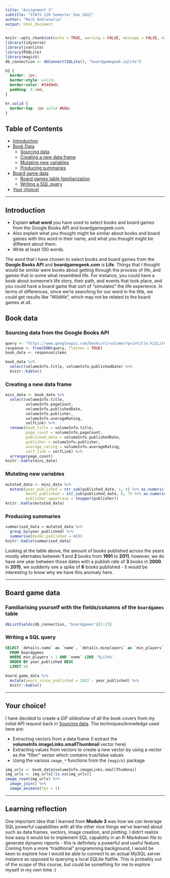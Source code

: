 ```yaml
---
title: "Assignment 3"
subtitle: "STATS 220 Semester One 2022"
author: "Mark Anklesaria"
output: html_document
---
```


```r
knitr::opts_chunk$set(echo = TRUE, warning = FALSE, message = FALSE, error = FALSE)
library(tidyverse)
library(jsonlite)
library(RSQLite)
library(magick)
db_connection <- dbConnect(SQLite(), "boardgamegeek.sqlite")
```

```css
h2 {
  border: 3px;
  border-style: solid;
  border-color: #3449eb;
  padding: 0.5em;
}

hr.solid {
  border-top: 3px solid #bbb;
}
```


## Table of Contents
-   [Introduction](#intro)
-   [Book Data](#book-data)
    - [Sourcing data](#sourcing-data)
    - [Creating a new data frame](#new-dataframe)
    - [Mutating new variables](#new-variable-mutation)
    - [Producing summaries](#summary-production)
-   [Board game data](#board-game-data)
    - [Board games table familiarization](#table-familiarization)
    - [Writing a SQL query](#writing-sql-query)
-   [Your choice!](#your-choice)

<hr class="solid">

## Introduction {#intro}

- Explain **what word** you have used to select books and board games from the Google Books API and boardgamegeek.com. 
- Also explain what you thought might be similar about books and board games with this word in their name, and what you thought might be different about them.
- Write at least 100 words.

The word that I have chosen to select books and board games from the **Google Books API** and **boardgamegeek.com** is **Life**. Things that I thought would be similar were books about getting through the process of life, and games that in some what resembled life. For instance, you could have a book about someone's life story, their path, and events that took place, and you could have a board game that sort of "simulates" the life experience. In terms of differences, since we're searching for our word in the title, we could get results like "Wildlife", which may not be related to the board games at all.

## Book data {#book-data}

### Sourcing data from the Google Books API {#sourcing-data}


```r
query <- "https://www.googleapis.com/books/v1/volumes?q=intitle:%22Life%22&startIndex=1&maxResults=40"
response <- fromJSON(query, flatten = TRUE)
book_data <- response$items

book_data %>%
  select(volumeInfo.title, volumeInfo.publishedDate) %>%
  knitr::kable()
```

### Creating a new data frame {#new-dataframe}

```r
mini_data <- book_data %>%
  select(volumeInfo.title,
         volumeInfo.pageCount,
         volumeInfo.publishedDate,
         volumeInfo.publisher,
         volumeInfo.averageRating,
         selfLink) %>%
  rename(book_title = volumeInfo.title,
         page_count = volumeInfo.pageCount,
         published_date = volumeInfo.publishedDate,
         publisher = volumeInfo.publisher,
         average_rating = volumeInfo.averageRating,
         self_link = selfLink) %>%
  arrange(page_count)
knitr::kable(mini_data)
```

### Mutating new variables {#new-variable-mutation}


```r
mutated_data <- mini_data %>%
  mutate(year_published = str_sub(published_date, 1, 4) %>% as.numeric(),
         month_published = str_sub(published_date, 6, 7) %>% as.numeric(),
         publisher_uppercase = toupper(publisher))
knitr::kable(mutated_data)
```

### Producing summaries {#summary-production}


```r
summarised_data = mutated_data %>%
  group_by(year_published) %>%
  summarise(books_published = n())
knitr::kable(summarised_data)
```

Looking at the table above, the amount of books published across the years mostly alternates between **1** and **2** books from **1991** to **2011**, however, we do have one year between those dates with a publish rate of **3** books in **2000**. In **2015**, we suddenly see a spike of **6** books published - it would be interesting to know why we have this anomaly here. 

<hr class="solid">

## Board game data {#board-game-data}

### Familiarising yourself with the fields/columns of the `boardgames` table {#table-familiarization}


```r
dbListFields(db_connection, "boardgames")[1:25]
```

### Writing a SQL query {#writing-sql-query}


```sql
SELECT `details.name` as `name`, `details.minplayers` as `min_players`, `details.maxplayers` as `max_players`, `details.yearpublished` as `year_published`
  FROM boardgames
  WHERE min_players > 1 AND `name` LIKE '%Life%'
  ORDER BY year_published DESC
  LIMIT 40
```

```r
board_game_data %>%
  mutate(years_since_published = 2022 - year_published) %>%
  knitr::kable()
```

<hr class="solid">

## Your choice! {#your-choice}

I have decided to create a *GIF slideshow* of all the book covers from my initial API request back in [Sourcing data](#sourcing-data). The techniques/knowledge used here are:

- Extracting vectors from a data frame (I extract the **volumeInfo.imageLinks.smallThumbnail** vector here)
- Extracting values from vectors to create a new vector by using a vector as the "filter" vector which contains true/false values
- Using the various `image_*` functions from the `{magick}` package


```r
img_urls <- book_data$volumeInfo.imageLinks.smallThumbnail
img_urls <- img_urls[!is.na(img_urls)]
image_read(img_urls) %>%
  image_join() %>%
  image_animate(fps = 1)
```

<hr class="solid">

## Learning reflection


One important idea that I learned from **Module 3** was how we can leverage SQL powerful capabilities with all the other nice things we've learned about such as data frames, vectors, image creation, and plotting. I didn't realize how easy it would be to implement SQL capability in an R-Markdown file to generate dynamic reports - this is definitely a powerful and useful feature. Coming from a more "traditional" programming background, I would be keen to explore how I would be able to connect to an actual MySQL server instance as opposed to querying a local SQLite flatfile. This is probably out of the scope of this course, but could be something for me to explore myself in my own time :)
